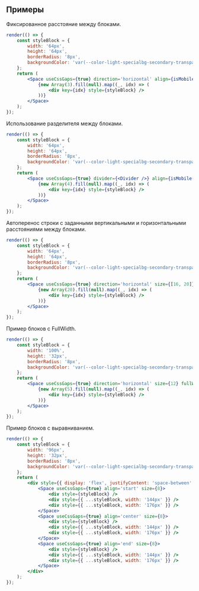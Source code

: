 ## Примеры

Фиксированное расстояние между блоками.

```jsx live
render(() => {
    const styleBlock = {
        width: '64px',
        height: '64px',
        borderRadius: '8px',
        backgroundColor: 'var(--color-light-specialbg-secondary-transparent)',
    };
    return (
        <Space useCssGaps={true} direction='horizontal' align={isMobile() ? 'center' : 'start'}>
            {new Array(3).fill(null).map((_, idx) => (
                <div key={idx} style={styleBlock} />
            ))}
        </Space>
    );
});
```

Использование разделителя между блоками.

```jsx live
render(() => {
    const styleBlock = {
        width: '64px',
        height: '64px',
        borderRadius: '8px',
        backgroundColor: 'var(--color-light-specialbg-secondary-transparent)',
    };
    return (
        <Space useCssGaps={true} divider={<Divider />} align={isMobile() ? 'center' : 'start'}>
            {new Array(4).fill(null).map((_, idx) => (
                <div key={idx} style={styleBlock} />
            ))}
        </Space>
    );
});
```

Автоперенос строки с заданными вертикальными и горизонтальными расстояниями между блоками.

```jsx live
render(() => {
    const styleBlock = {
        width: '64px',
        height: '64px',
        borderRadius: '8px',
        backgroundColor: 'var(--color-light-specialbg-secondary-transparent)',
    };
    return (
        <Space useCssGaps={true} direction='horizontal' size={[16, 20]} wrap>
            {new Array(20).fill(null).map((_, idx) => (
                <div key={idx} style={styleBlock} />
            ))}
        </Space>
    );
});
```

Пример блоков с FullWidth.

```jsx live
render(() => {
    const styleBlock = {
        width: '100%',
        height: '32px',
        borderRadius: '8px',
        backgroundColor: 'var(--color-light-specialbg-secondary-transparent)',
    };
    return (
        <Space useCssGaps={true} direction='horizontal' size={12} fullWidth>
            {new Array(5).fill(null).map((_, idx) => (
                <div key={idx} style={styleBlock} />
            ))}
        </Space>
    );
});
```

Пример блоков с выравниванием.

```jsx live
render(() => {
    const styleBlock = {
        width: '96px',
        height: '32px',
        borderRadius: '8px',
        backgroundColor: 'var(--color-light-specialbg-secondary-transparent)',
    };
    return (
        <div style={{ display: 'flex', justifyContent: 'space-between' }}>
            <Space useCssGaps={true} align='start' size={8}>
                <div style={styleBlock} />
                <div style={{ ...styleBlock, width: '144px' }} />
                <div style={{ ...styleBlock, width: '176px' }} />
            </Space>
            <Space useCssGaps={true} align='center' size={8}>
                <div style={styleBlock} />
                <div style={{ ...styleBlock, width: '144px' }} />
                <div style={{ ...styleBlock, width: '176px' }} />
            </Space>
            <Space useCssGaps={true} align='end' size={8}>
                <div style={styleBlock} />
                <div style={{ ...styleBlock, width: '144px' }} />
                <div style={{ ...styleBlock, width: '176px' }} />
            </Space>
        </div>
    );
});
```

